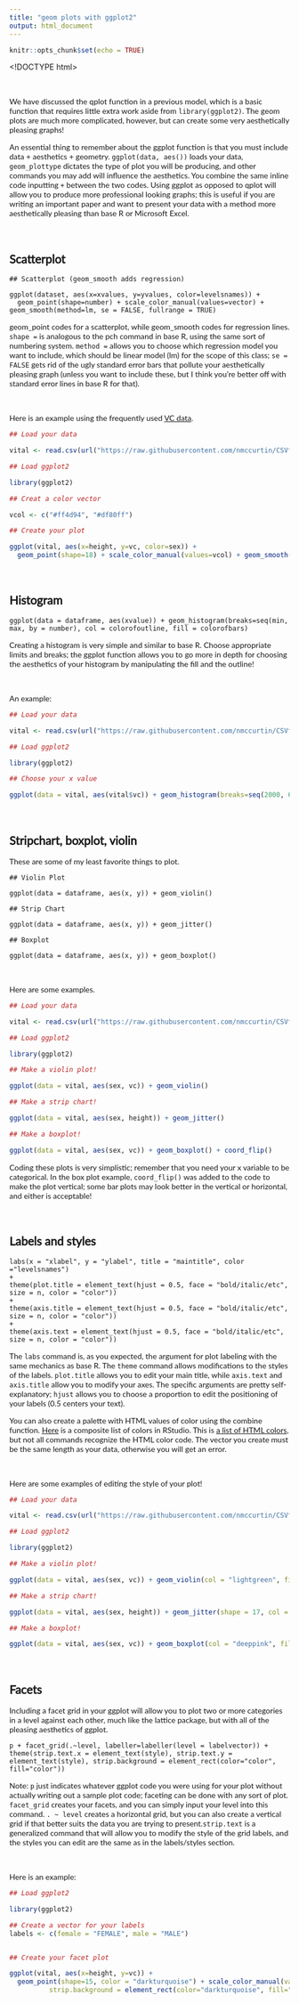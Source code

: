 ```yaml
---
title: "geom plots with ggplot2"
output: html_document
---
```


```r
knitr::opts_chunk$set(echo = TRUE)
```
<!DOCTYPE html>
<html>
<head>
<meta name="viewport" content="width=device-width, initial-scale=1">
<style>

/* latin-ext */
@font-face {
  font-family: 'Lato';
  font-style: normal;
  font-weight: 400;
  src: local('Lato Regular'), local('Lato-Regular'), url(https://fonts.gstatic.com/s/lato/v14/S6uyw4BMUTPHjxAwXiWtFCfQ7A.woff2) format('woff2');
  unicode-range: U+0100-024F, U+0259, U+1E00-1EFF, U+2020, U+20A0-20AB, U+20AD-20CF, U+2113, U+2C60-2C7F, U+A720-A7FF;
}
/* latin */
@font-face {
  font-family: 'Lato';
  font-style: normal;
  font-weight: 400;
  src: local('Lato Regular'), local('Lato-Regular'), url(https://fonts.gstatic.com/s/lato/v14/S6uyw4BMUTPHjx4wXiWtFCc.woff2) format('woff2');
  unicode-range: U+0000-00FF, U+0131, U+0152-0153, U+02BB-02BC, U+02C6, U+02DA, U+02DC, U+2000-206F, U+2074, U+20AC, U+2122, U+2191, U+2193, U+2212, U+2215, U+FEFF, U+FFFD;
}

p {
  font-family: 'Lato', sans-serif;
}

h1 {
  font-family: 'Lato', sans-serif;
}

h2 {
  font-family: 'Lato', sans-serif;
}

h3 {
  font-family: 'Lato', sans-serif;
}

h4 {
  font-family: 'Lato', sans-serif;
}

.list {
  font-family: 'Lato', sans-serif;
}
</style>
<body>
<br>

<div class = "list">

We have discussed the qplot function in a previous model, which is a basic function that requires little extra work aside from `library(ggplot2)`. The geom plots are much more complicated, however, but can create some very aesthetically pleasing graphs!

An essential thing to remember about the ggplot function is that you must include data + aesthetics + geometry. `ggplot(data, aes())` loads your data, `geom_plottype` dictates the type of plot you will be producing, and other commands you may add will influence the aesthetics. You combine the same inline code inputting `+` between the two codes. Using ggplot as opposed to qplot will allow you to produce more professional looking graphs; this is useful if you are writing an important paper and want to present your data with a method more aesthetically pleasing than base R or Microsoft Excel.

<br>

## Scatterplot

```
## Scatterplot (geom_smooth adds regression)

ggplot(dataset, aes(x=xvalues, y=yvalues, color=levelsnames)) + 
  geom_point(shape=number) + scale_color_manual(values=vector) + geom_smooth(method=lm, se = FALSE, fullrange = TRUE)
```

geom_point codes for a scatterplot, while geom_smooth codes for regression lines. `shape =` is analogous to the pch command in base R, using the same sort of numbering system. `method =` allows you to choose which regression model you want to include, which should be linear model (lm) for the scope of this class; `se = FALSE` gets rid of the ugly standard error bars that pollute your aesthetically pleasing graph (unless you want to include these, but I think you're better off with standard error lines in base R for that). 

<br>

Here is an example using the frequently used [VC data](https://raw.githubusercontent.com/nmccurtin/CSVfilesbiostats/master/vc%20(1).csv).

```r
## Load your data

vital <- read.csv(url("https://raw.githubusercontent.com/nmccurtin/CSVfilesbiostats/master/vc%20(1).csv"))

## Load ggplot2

library(ggplot2)

## Creat a color vector 

vcol <- c("#ff4d94", "#df80ff")

## Create your plot

ggplot(vital, aes(x=height, y=vc, color=sex)) + 
  geom_point(shape=18) + scale_color_manual(values=vcol) + geom_smooth(method=lm, se = FALSE, fullrange = TRUE)

```

<br>


## Histogram

```
ggplot(data = dataframe, aes(xvalue)) + geom_histogram(breaks=seq(min, max, by = number), col = colorofoutline, fill = colorofbars)
```

Creating a histogram is very simple and similar to base R. Choose appropriate limits and breaks; the ggplot function allows you to go more in depth for choosing the aesthetics of your histogram by manipulating the fill and the outline!

<br>

An example:

```r
## Load your data

vital <- read.csv(url("https://raw.githubusercontent.com/nmccurtin/CSVfilesbiostats/master/vc%20(1).csv"))

## Load ggplot2

library(ggplot2)

## Choose your x value

ggplot(data = vital, aes(vital$vc)) + geom_histogram(breaks=seq(2000, 6000, by = 100), col = "#ff4d94", fill = "#df80ff")
```

<br>


## Stripchart, boxplot, violin

These are some of my least favorite things to plot.

```
## Violin Plot

ggplot(data = dataframe, aes(x, y)) + geom_violin()

## Strip Chart

ggplot(data = dataframe, aes(x, y)) + geom_jitter()

## Boxplot

ggplot(data = dataframe, aes(x, y)) + geom_boxplot()
```

<br>

Here are some examples.

```r
## Load your data

vital <- read.csv(url("https://raw.githubusercontent.com/nmccurtin/CSVfilesbiostats/master/vc%20(1).csv"))

## Load ggplot2

library(ggplot2)

## Make a violin plot!

ggplot(data = vital, aes(sex, vc)) + geom_violin()

## Make a strip chart!

ggplot(data = vital, aes(sex, height)) + geom_jitter()

## Make a boxplot!

ggplot(data = vital, aes(sex, vc)) + geom_boxplot() + coord_flip()
```

Coding these plots is very simplistic; remember that you need your x variable to be categorical. In the box plot example, `coord_flip()` was added to the code to make the plot vertical; some bar plots may look better in the vertical or horizontal, and either is acceptable!

<br>

## Labels and styles

```
labs(x = "xlabel", y = "ylabel", title = "maintitle", color ="levelsnames")
+
theme(plot.title = element_text(hjust = 0.5, face = "bold/italic/etc", size = n, color = "color"))
+
theme(axis.title = element_text(hjust = 0.5, face = "bold/italic/etc", size = n, color = "color"))
+
theme(axis.text = element_text(hjust = 0.5, face = "bold/italic/etc", size = n, color = "color"))
```

The `labs` command is, as you expected, the argument for plot labeling with the same mechanics as base R. The `theme` command allows modifications to the styles of the labels. `plot.title` allows you to edit your main title, while `axis.text` and `axis.title` allow you to modify your axes. The specific arguments are pretty self-explanatory; `hjust` allows you to choose a proportion to edit the positioning of your labels (0.5 centers your text). 

You can also create a palette with HTML values of color using the combine function. [Here](http://www.stat.columbia.edu/~tzheng/files/Rcolor.pdf) is a composite list of colors in RStudio. This is [a list of HTML colors](https://www.w3schools.com/colors/colors_picker.asp), but not all commands recognize the HTML color code. The vector you create must be the same length as your data, otherwise you will get an error.

<br>

Here are some examples of editing the style of your plot!

```r
## Load your data

vital <- read.csv(url("https://raw.githubusercontent.com/nmccurtin/CSVfilesbiostats/master/vc%20(1).csv"))

## Load ggplot2

library(ggplot2)

## Make a violin plot!

ggplot(data = vital, aes(sex, vc)) + geom_violin(col = "lightgreen", fill = "hotpink1") + labs(x = "Sex", y = "Vital Capacity (mL)", title = "BIO-204 Vital Capacities") + theme(plot.title = element_text(hjust = 0.5, face = "bold", size = 20)) +  theme(axis.title = element_text(hjust = 0.5, size = 10, color = "lemonchiffon4", family = "Courier New"))

## Make a strip chart!

ggplot(data = vital, aes(sex, height)) + geom_jitter(shape = 17, col = "magenta")

## Make a boxplot!

ggplot(data = vital, aes(sex, vc)) + geom_boxplot(col = "deeppink", fill = "deeppink3")
```

<br>

## Facets

Including a facet grid in your ggplot will allow you to plot two or more categories in a level against each other, much like the lattice package, but with all of the pleasing aesthetics of ggplot.

```
p + facet_grid(.~level, labeller=labeller(level = labelvector)) + theme(strip.text.x = element_text(style), strip.text.y = element_text(style), strip.background = element_rect(color="color", fill="color"))
```

Note: `p` just indicates whatever ggplot code you were using for your plot without actually writing out a sample plot code; faceting can be done with any sort of plot. `facet_grid` creates your facets, and you can simply input your level into this command. `. ~ level` creates a horizontal grid, but you can also create a vertical grid if that better suits the data you are trying to present.`strip.text` is a generalized command that will allow you to modify the style of the grid labels, and the styles you can edit are the same as in the labels/styles section.

<br>

Here is an example:

```r
## Load ggplot2

library(ggplot2)

## Create a vector for your labels
labels <- c(female = "FEMALE", male = "MALE")


## Create your facet plot

ggplot(vital, aes(x=height, y=vc)) + 
  geom_point(shape=15, color = "darkturquoise") + scale_color_manual(values=vcol) + facet_grid(. ~ sex, labeller=labeller(sex = labels)) +    theme(strip.text.x = element_text(size=8),
          strip.background = element_rect(color="darkturquoise", fill="darkorchid1"))
```



</div>
</body>
</html>
